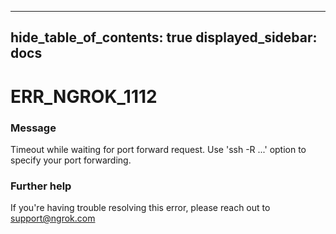 

---
hide_table_of_contents: true
displayed_sidebar: docs
---


# ERR_NGROK_1112

### Message
Timeout while waiting for port forward request.
Use 'ssh -R ...' option to specify your port forwarding.

<ErrorDetails />



### Further help
If you're having trouble resolving this error, please reach out to [support@ngrok.com](mailto:support@ngrok.com?subject=Help%20with%20ERR_NGROK_1112)

